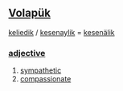== [[Volapük]] == 
[[keliedik]] / [[kesenaylik]] = [[kesenälik]] 
=== [[adjective]] === 
# [[sympathetic]]
# [[compassionate]]